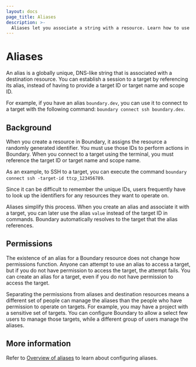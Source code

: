 ```yaml
---
layout: docs
page_title: Aliases
description: >-
  Aliases let you associate a string with a resource. Learn how to use an alias instead of an ID when you connect to a target.
---
```


# Aliases

An alias is a globally unique, DNS-like string that is associated with a destination resource. You can establish a session to a target by referencing its alias, instead of having to provide a target ID or target name and scope ID.

For example, if you have an alias `boundary.dev`, you can use it to connect to a target with the following command: `boundary connect ssh boundary.dev`.

## Background

When you create a resource in Boundary, it assigns the resource a randomly generated identifier. You must use those IDs to perform actions in Boundary. When you connect to a target using the terminal, you must reference the target ID or target name and scope name.

As an example, to SSH to a target, you can execute the command `boundary connect ssh -target-id ttcp_123456789`.

Since it can be difficult to remember the unique IDs, users frequently have to look up the identifiers for any resources they want to operate on.

Aliases simplify this process. When you create an alias and associate it with a target, you can later use the alias `value` instead of the target ID in commands. Boundary automatically resolves to the target that the alias references.

## Permissions

The existence of an alias for a Boundary resource does not change how permissions function. Anyone can attempt to use an alias to access a target, but if you do not have permission to access the target, the attempt fails. You can create an alias for a target, even if you do not have permission to access the target.

Separating the permissions from aliases and destination resources means a different set of people can manage the aliases than the people who have permission to operate on targets. For example, you may have a project with a sensitive set of targets. You can configure Boundary to allow a select few users to manage those targets, while a different group of users manage the aliases.

## More information

Refer to [Overview of aliases](/boundary/docs/targets/configuration) to learn about configuring aliases.